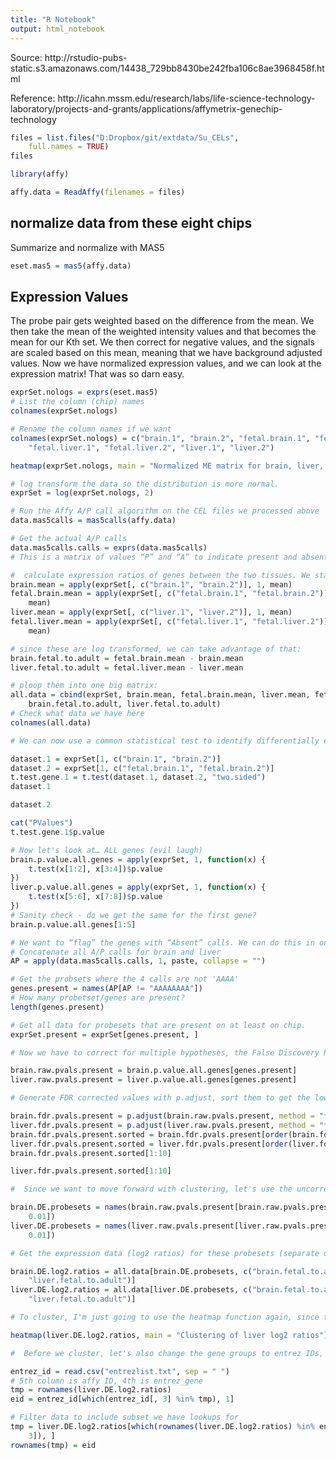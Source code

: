 ```yaml
---
title: "R Notebook"
output: html_notebook
---
```


Source: http://rstudio-pubs-static.s3.amazonaws.com/14438_729bb8430be242fba106c8ae3968458f.html

Reference: http://icahn.mssm.edu/research/labs/life-science-technology-laboratory/projects-and-grants/applications/affymetrix-genechip-technology




```r
files = list.files("D:Dropbox/git/extdata/Su_CELs", 
    full.names = TRUE)
files
```

```r
library(affy)

affy.data = ReadAffy(filenames = files)
```


## normalize data from these eight chips

Summarize and normalize with MAS5

```r
eset.mas5 = mas5(affy.data)
```

## Expression Values

The probe pair gets weighted based on the difference from the mean. We then take the mean of the weighted intensity values and that becomes the mean for our Kth set. We then correct for negative values, and the signals are scaled based on this mean, meaning that we have background adjusted values. Now we have normalized expression values, and we can look at the expression matrix! That was so darn easy.

```r
exprSet.nologs = exprs(eset.mas5)
# List the column (chip) names
colnames(exprSet.nologs)
```

```r
# Rename the column names if we want
colnames(exprSet.nologs) = c("brain.1", "brain.2", "fetal.brain.1", "fetal.brain.2", 
    "fetal.liver.1", "fetal.liver.2", "liver.1", "liver.2")
```


```r
heatmap(exprSet.nologs, main = "Normalized ME matrix for brain, liver, N=8")
```


```r
# log transform the data so the distribution is more normal.
exprSet = log(exprSet.nologs, 2)
```


```r
# Run the Affy A/P call algorithm on the CEL files we processed above
data.mas5calls = mas5calls(affy.data)
```

```r
# Get the actual A/P calls
data.mas5calls.calls = exprs(data.mas5calls)
# This is a matrix of values “P” and “A” to indicate present and absent.
```


```r
#  calculate expression ratios of genes between the two tissues. We start by calculating the mean of each pair of replicated experiments
brain.mean = apply(exprSet[, c("brain.1", "brain.2")], 1, mean)
fetal.brain.mean = apply(exprSet[, c("fetal.brain.1", "fetal.brain.2")], 1, 
    mean)
liver.mean = apply(exprSet[, c("liver.1", "liver.2")], 1, mean)
fetal.liver.mean = apply(exprSet[, c("fetal.liver.1", "fetal.liver.2")], 1, 
    mean)

```


```r
# since these are log transformed, we can take advantage of that:
brain.fetal.to.adult = fetal.brain.mean - brain.mean
liver.fetal.to.adult = fetal.liver.mean - liver.mean
```


```r
# ploop them into one big matrix:
all.data = cbind(exprSet, brain.mean, fetal.brain.mean, liver.mean, fetal.liver.mean, 
    brain.fetal.to.adult, liver.fetal.to.adult)
# Check what data we have here
colnames(all.data)
```

```r
# We can now use a common statistical test to identify differentially expressed genes. There are multiple ways to do this - t-tests, fold change, and bootstrapping, and this document outlines the pros and cons of each. Let's use a t-test, specifically Welch's test (doesn't assume equal variance between samples) and two tailed, because we have up and down regulated genes. Here we specify dataset1, dataset2, and 2 tailed, but ONLY for the first gene:

dataset.1 = exprSet[1, c("brain.1", "brain.2")]
dataset.2 = exprSet[1, c("fetal.brain.1", "fetal.brain.2")]
t.test.gene.1 = t.test(dataset.1, dataset.2, "two.sided")
dataset.1
```

```r
dataset.2
```

```r
cat("PValues")
t.test.gene.1$p.value
```

```r
# Now let's look at… ALL genes (evil laugh)
brain.p.value.all.genes = apply(exprSet, 1, function(x) {
    t.test(x[1:2], x[3:4])$p.value
})
liver.p.value.all.genes = apply(exprSet, 1, function(x) {
    t.test(x[5:6], x[7:8])$p.value
})
# Sanity check - do we get the same for the first gene?
brain.p.value.all.genes[1:5]
```


```r
# We want to “flag” the genes with “Absent” calls. We can do this in one fell swoop (is that the right expression?) by doing the following:
# Concatenate all A/P calls for brain and liver
AP = apply(data.mas5calls.calls, 1, paste, collapse = "")
```

```r
# Get the probsets where the 4 calls are not 'AAAA'
genes.present = names(AP[AP != "AAAAAAAA"])
# How many probetset/genes are present?
length(genes.present)
```

```r
# Get all data for probesets that are present on at least on chip.
exprSet.present = exprSet[genes.present, ]
```


```r
# Now we have to correct for multiple hypotheses, the False Discovery Rate (FDR) Here are our raw p-values (uncorrected):

brain.raw.pvals.present = brain.p.value.all.genes[genes.present]
liver.raw.pvals.present = liver.p.value.all.genes[genes.present]
```


```r
# Generate FDR corrected values with p.adjust, sort them to get the lowest (most significant), and check out the lowest 10:

brain.fdr.pvals.present = p.adjust(brain.raw.pvals.present, method = "fdr")
liver.fdr.pvals.present = p.adjust(liver.raw.pvals.present, method = "fdr")
brain.fdr.pvals.present.sorted = brain.fdr.pvals.present[order(brain.fdr.pvals.present)]
liver.fdr.pvals.present.sorted = liver.fdr.pvals.present[order(liver.fdr.pvals.present)]
brain.fdr.pvals.present.sorted[1:10]
```

```r
liver.fdr.pvals.present.sorted[1:10]
```


```r
#  Since we want to move forward with clustering, let's use the uncorrected values, and set a significance threshold of p < 0.01 for genes expressed in both samples. First, let's get a list (one for each tissue) of gene IDs with pvalues < 0.01.

brain.DE.probesets = names(brain.raw.pvals.present[brain.raw.pvals.present < 
    0.01])
liver.DE.probesets = names(liver.raw.pvals.present[liver.raw.pvals.present < 
    0.01])

```


```r
# Get the expression data (log2 ratios) for these probesets (separate datasets for brain and liver).

brain.DE.log2.ratios = all.data[brain.DE.probesets, c("brain.fetal.to.adult", 
    "liver.fetal.to.adult")]
liver.DE.log2.ratios = all.data[liver.DE.probesets, c("brain.fetal.to.adult", 
    "liver.fetal.to.adult")]

```


```r
# To cluster, I'm just going to use the heatmap function again, since that will automatically bicluster the data.

heatmap(liver.DE.log2.ratios, main = "Clustering of liver log2 ratios")

```

```r
#  Before we cluster, let's also change the gene groups to entrez IDs, for later.

entrez_id = read.csv("entrezlist.txt", sep = " ")
# 5th column is affy ID, 4th is entrez_gene
tmp = rownames(liver.DE.log2.ratios)
eid = entrez_id[which(entrez_id[, 3] %in% tmp), 1]

# Filter data to include subset we have lookups for
tmp = liver.DE.log2.ratios[which(rownames(liver.DE.log2.ratios) %in% entrez_id[, 
    3]), ]
rownames(tmp) = eid

```

